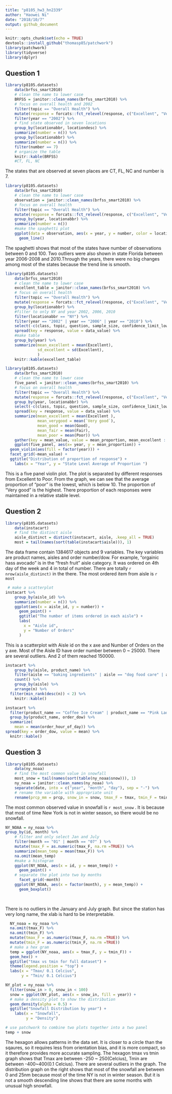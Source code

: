```yaml
---
title: "p8105_hw3_hn2339"
author: "Haowei Ni"
date: "2018/10/7"
output: github_document
---
```


```r
knitr::opts_chunk$set(echo = TRUE)
devtools::install_github("thomasp85/patchwork")
library(patchwork)
library(tidyverse)
library(dplyr)
```

## Question 1 

```r
library(p8105.datasets)
    data(brfss_smart2010) 
    # clean the name to lower case
    BRFSS = janitor::clean_names(brfss_smart2010) %>% 
    # focus on overall health and 2002 
    filter(topic == "Overall Health") %>%
    mutate(response = forcats::fct_relevel(response, c("Excellent", "Very good", "Good", "Fair", "Poor"))) %>%
    filter(year == "2002") %>%
    # find state observed in seven locations 
    group_by(locationabbr, locationdesc) %>%
    summarize(number = n()) %>%
    group_by(locationabbr) %>%
    summarize(number = n()) %>%
    filter(number == 7)
    # organize the table 
    knitr::kable(BRFSS)
    #CT, FL, NC
```
The states that are observed at seven places are CT, FL, NC and number is 7.
```r
library(p8105.datasets)
    data(brfss_smart2010) 
    # clean the name to lower case
    observation = janitor::clean_names(brfss_smart2010) %>% 
    # focus on overall health 
    filter(topic == "Overall Health") %>%
    mutate(response = forcats::fct_relevel(response, c("Excellent", "Very good", "Good", "Fair", "Poor"))) %>%
    group_by(year, locationabbr) %>%
    summarize(number = n())
    #make the spaghetti plot 
    ggplot(data = observation, aes(x = year, y = number, color = locationabbr)) +
      geom_line()
```
The spaghetti shows that most of the states have number of observations between 0 and 100. Two outliers were also shown in state Florida between year 2006-2008 and 2010.Through the years, there were no big changes among most of the states because the trend line is smooth.  
```r
library(p8105.datasets)
    data(brfss_smart2010) 
    # clean the name to lower case
    excellent_table = janitor::clean_names(brfss_smart2010) %>% 
    # focus on overall health 
    filter(topic == "Overall Health") %>%
    mutate(response = forcats::fct_relevel(response, c("Excellent", "Very good", "Good", "Fair", "Poor"))) %>%
    group_by(locationabbr) %>%
    #filter to only NY and year 2002, 2006, 2010 
    filter(locationabbr == "NY") %>%
    filter(year == "2002" | year == "2006" | year == "2010") %>%
    select(-c(class, topic, question, sample_size, confidence_limit_low:geo_location)) %>%
    spread(key = response, value = data_value) %>%
    #make table 
    group_by(year) %>%
    summarize(mean_excellent = mean(Excellent),
              sd_excellent = sd(Excellent),
              )
    knitr::kable(excellent_table)
```

```r
library(p8105.datasets)
    data(brfss_smart2010) 
    # clean the name to lower case
    five_panel = janitor::clean_names(brfss_smart2010) %>% 
    # focus on overall health 
    filter(topic == "Overall Health") %>%
    mutate(response = forcats::fct_relevel(response, c("Excellent", "Very good", "Good", "Fair", "Poor"))) %>%
    group_by(year, locationabbr) %>% 
    select(-c(class, topic, question, sample_size, confidence_limit_low:geo_location)) %>%
    spread(key = response, value = data_value) %>%
    summarize(mean_excellent = mean(Excellent ),
              mean_verygood = mean(`Very good`),
              mean_good = mean(Good),
              mean_fair = mean(Fair),
              mean_poor = mean(Poor)) %>%
    gather(key = mean_value, value = mean_proportion, mean_excellent : mean_poor)
    ggplot(five_panel, aes(x= year, y = mean_proportion)) + 
  geom_violin(aes(fill = factor(year))) +
  facet_grid(~mean_value) + 
  ggtitle("Distribution of proportion of response") +
    labs(x = "Year", y = "State Level Average of Proportion ")
```
This is a five panel violin plot. The plot is separated by different responses from Excellent to Poor. From the graph, we can see that the average proportion of "poor" is the lowest, which is below 10. The proportion of "Very good" is the highest. There proportion of each responses were maintained in a relative stable level. 

## Question 2  

```r
library(p8105.datasets)
    data(instacart) 
    # find the distinct aisle 
    aisle_distinct = distinct(instacart, aisle, .keep_all = TRUE)  
    most = tail(names(sort(table(instacart$aisle))), 1)
```
The data frame contain 1384617 objects and 9 variables. The key variables are product names, aisles and order number/dow. For example, "orgainic hass avocado" is in the "fresh fruit" aisle category. It was ordered on 4th day of the week and 4 in total of number. 
There are totally `r nrow(aisle_distinct)` in the there. 
The most ordered item from aisle is `r most`
```r
 # make a scatterplot
instacart %>% 
    group_by(aisle_id) %>% 
    summarize(number = n()) %>% 
    ggplot(aes(x = aisle_id, y = number)) +
      geom_point() +
      ggtitle("The number of items ordered in each aisle") +
      labs(
        x = "Aisle id",
        y = "Number of Orders"
      )

```
This is a scatterplot with Aisle id on the x axe and Number of Orders on the y axe. Most of the Aisle ID have order number between 0 ~ 25000. There are several outliers. And 2 of them reached 150000. 
```r
instacart %>%
    group_by(aisle, product_name) %>%
    filter(aisle == "baking ingredients" | aisle == "dog food care" | aisle == "packaged vegetables fruits") %>%
    count() %>%
    group_by(aisle) %>% 
    arrange(n) %>%
  filter(min_rank(desc(n)) < 2) %>% 
    knitr::kable()
```

```r
instacart %>%
  filter(product_name == "Coffee Ice Cream" | product_name == "Pink Lady Apple") %>%
  group_by(product_name, order_dow) %>%
  summarize(
    mean = mean(order_hour_of_day)) %>% 
spread(key = order_dow, value = mean) %>% 
  knitr::kable()
```

## Question 3 

```r
library(p8105.datasets)
    data(ny_noaa) 
    # find the most common value in snowfall 
    most_snow = tail(names(sort(table(ny_noaa$snow))), 1)
    ny_noaa = janitor::clean_names(ny_noaa) %>% 
    separate(date, into = c("year", "month", "day"), sep = "-") %>%
    # rename the variable with appropriate unit 
    rename(prcp_mm = prcp, snow_in = snow, tmax_F = tmax, tmin_F = tmin) 
```
The most common observed value in snowfall is `r most_snow` . It is because that most of time New York is not in winter season, so there would be no snowfall. 
```r
NY_NOAA = ny_noaa %>%
group_by(id, month) %>%
    # filter and only select Jan and July 
    filter(month == "01" | month == "07" ) %>%
    mutate(tmax_F = as.numeric(tmax_F, na.rm =TRUE)) %>%
    summarize(mean_temp = mean(tmax_F)) %>%
    na.omit(mean_temp) 
    #make a histogram 
    ggplot(NY_NOAA, aes(x = id, y = mean_temp)) +
      geom_point() +
    # separate the plot into two by months 
      facet_grid(~month) 
    ggplot(NY_NOAA, aes(x = factor(month), y = mean_temp)) +
      geom_boxplot()
  
    
```
There is no outliers in the January and July graph. 
But since the station has very long name, the xlab is hard to be interpretable.
```r
  NY_noaa = ny_noaa %>%
  na.omit(tmax_F) %>% 
  na.omit(tmin_F) %>%
  mutate(tmax_F = as.numeric(tmax_F, na.rm =TRUE)) %>% 
  mutate(tmin_F = as.numeric(tmin_F, na.rm =TRUE)) 
  # make a hex gram 
  temp = ggplot(NY_noaa, aes(x = tmax_F, y = tmin_F)) +
  geom_hex() +
  ggtitle("tmax vs tmin for full dataset") +
  theme(legend.position = "top") + 
  labs(x = "Tmax/ 0.1 Celcius",
       y = "Tmin/ 0.1 Celcius")
```

```r
NY_plot = ny_noaa %>% 
  filter(snow_in > 0, snow_in < 100) 
  snow = ggplot(NY_plot, aes(x = snow_in, fill = year)) + 
  # make a density plot to show the distribution 
  geom_density(alpha = 0.5) +
  ggtitle("Snowfall Distribution by year") + 
    labs(x = "Snowfall",
         y = "Density")
```

```r
# use patchwork to combine two plots together into a two panel
temp + snow 
```
The hexagon allows patterns in the data set. It is closer to a circle than the sqaures, so it requires less from orientation bias, and it is more compact, so it therefore provides more accurate sampling. The hexagon tmax vs tmin graph shows that Tmax are between -250 ~ 250(Celcius), Tmin are between -400~400(0.1 Celcius). There are several outliers in the graph. The distribution graph on the right shows that most of the snowfall are between 0 and 25nm because most of the time NY is not in winter season. But it is not a smooth descending line shows that there are some months with unusual high snowfall.  

